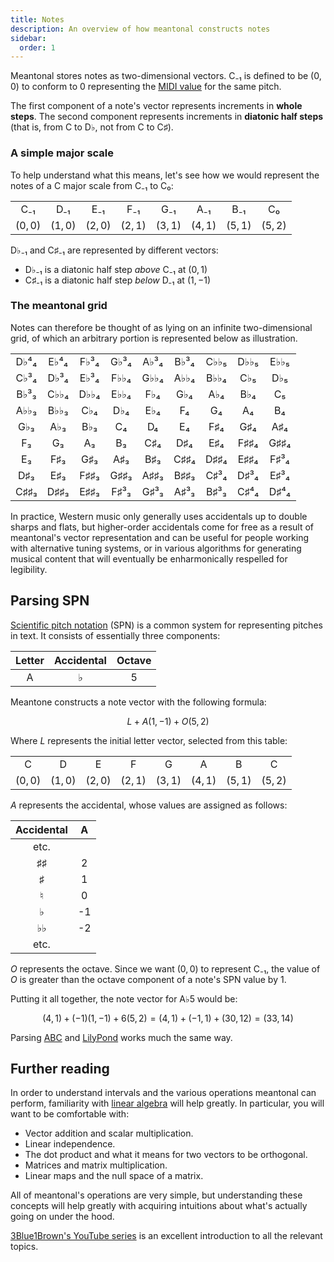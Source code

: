 ```yaml
---
title: Notes
description: An overview of how meantonal constructs notes
sidebar:
  order: 1
---
```



Meantonal stores notes as two-dimensional vectors. C₋₁ is defined to be $(0, 0)$ to conform to 0 representing the [MIDI value](https://en.wikipedia.org/wiki/MIDI#Messages) for the same pitch.

The first component of a note's vector represents increments in **whole steps**. The second component represents increments in **diatonic half steps** (that is, from C to D♭, not from C to C♯).

### A simple major scale

To help understand what this means, let's see how we would represent the notes of a C major scale from C₋₁ to C₀:

|         |         |         |         |         |         |         |         |
| :-----: | :-----: | :-----: | :-----: | :-----: | :-----: | :-----: | :-----: |
|   C₋₁   |   D₋₁   |   E₋₁   |   F₋₁   |   G₋₁   |   A₋₁   |   B₋₁   |   C₀    |
| $(0,0)$ | $(1,0)$ | $(2,0)$ | $(2,1)$ | $(3,1)$ | $(4,1)$ | $(5,1)$ | $(5,2)$ |

<Aside>

D♭₋₁ and C♯₋₁ are represented by different vectors:

- D♭₋₁ is a diatonic half step _above_ C₋₁ at $(0,1)$
- C♯₋₁ is a diatonic half step _below_ D₋₁ at $(1,-1)$

</Aside>

### The meantonal grid

Notes can therefore be thought of as lying on an infinite two-dimensional grid, of which an arbitrary portion is represented below as illustration.

|      |      |      |      |      |      |      |      |      |
| :--: | :--: | :--: | :--: | :--: | :--: | :--: | :--: | :--: |
| D♭⁴₄ | E♭⁴₄ | F♭³₄ | G♭³₄ | A♭³₄ | B♭³₄ | C♭♭₅ | D♭♭₅ | E♭♭₅ |
| C♭³₄ | D♭³₄ | E♭³₄ | F♭♭₄ | G♭♭₄ | A♭♭₄ | B♭♭₄ | C♭₅  | D♭₅  |
| B♭³₃ | C♭♭₄ | D♭♭₄ | E♭♭₄ | F♭₄  | G♭₄  | A♭₄  | B♭₄  |  C₅  |
| A♭♭₃ | B♭♭₃ | C♭₄  | D♭₄  | E♭₄  |  F₄  |  G₄  |  A₄  |  B₄  |
| G♭₃  | A♭₃  | B♭₃  |  C₄  |  D₄  |  E₄  | F♯₄  | G♯₄  | A♯₄  |
|  F₃  |  G₃  |  A₃  |  B₃  | C♯₄  | D♯₄  | E♯₄  | F♯♯₄ | G♯♯₄ |
|  E₃  | F♯₃  | G♯₃  | A♯₃  | B♯₃  | C♯♯₄ | D♯♯₄ | E♯♯₄ | F♯³₄ |
| D♯₃  | E♯₃  | F♯♯₃ | G♯♯₃ | A♯♯₃ | B♯♯₃ | C♯³₄ | D♯³₄ | E♯³₄ |
| C♯♯₃ | D♯♯₃ | E♯♯₃ | F♯³₃ | G♯³₃ | A♯³₃ | B♯³₃ | C♯⁴₄ | D♯⁴₄ |

In practice, Western music only generally uses accidentals up to double sharps and flats, but higher-order accidentals come for free as a result of meantonal's vector representation and can be useful for people working with alternative tuning systems, or in various algorithms for generating musical content that will eventually be enharmonically respelled for legibility.

## Parsing SPN

[Scientific pitch notation](https://en.wikipedia.org/wiki/Scientific_pitch_notation) (SPN) is a common system for representing pitches in text. It consists of essentially three components:

| Letter | Accidental | Octave |
| :----: | :--------: | :----: |
|   A    |     ♭      |   5    |

Meantone constructs a note vector with the following formula:

$$L + A(1, -1) + O(5, 2)$$

Where $L$ represents the initial letter vector, selected from this table:

|         |         |         |         |         |         |         |         |
| :-----: | :-----: | :-----: | :-----: | :-----: | :-----: | :-----: | :-----: |
|    C    |    D    |    E    |    F    |    G    |    A    |    B    |    C    |
| $(0,0)$ | $(1,0)$ | $(2,0)$ | $(2,1)$ | $(3,1)$ | $(4,1)$ | $(5,1)$ | $(5,2)$ |

$A$ represents the accidental, whose values are assigned as follows:

| Accidental |  A  |
| :--------: | :-: |
|    etc.    |     |
|     ♯♯     |  2  |
|     ♯      |  1  |
|     ♮      |  0  |
|     ♭      | -1  |
|     ♭♭     | -2  |
|    etc.    |     |

$O$ represents the octave. Since we want $(0, 0)$ to represent C₋₁, the value of $O$ is greater than the octave component of a note's SPN value by 1.

Putting it all together, the note vector for A♭5 would be:

$$(4,1) + (-1)(1, -1) + 6(5, 2) = (4, 1) + (-1, 1) + (30, 12) = (33, 14)$$

Parsing [ABC](https://notabc.app/abc/basics/) and [LilyPond](https://lilypond.org/) works much the same way.

## Further reading

In order to understand intervals and the various operations meantonal can perform, familiarity with [linear algebra](https://en.wikipedia.org/wiki/Linear_algebra) will help greatly. In particular, you will want to be comfortable with:

- Vector addition and scalar multiplication.
- Linear independence.
- The dot product and what it means for two vectors to be orthogonal.
- Matrices and matrix multiplication.
- Linear maps and the null space of a matrix.

All of meantonal's operations are very simple, but understanding these concepts will help greatly with acquiring intuitions about what's actually going on under the hood.

[3Blue1Brown's YouTube series](https://www.youtube.com/watch?v=fNk_zzaMoSs) is an excellent introduction to all the relevant topics.

